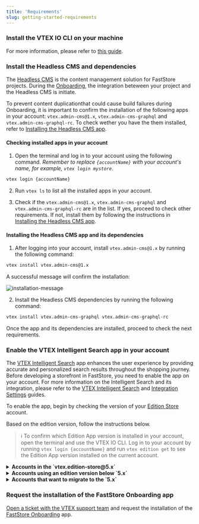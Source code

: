 ```yaml
---
title: 'Requirements'
slug: getting-started-requirements
---
```


<Steps>

### Install the VTEX IO CLI on your machine

For more information, please refer to [this guide](https://developers.vtex.com/vtex-developer-docs/docs/vtex-io-documentation-vtex-io-cli-installation-and-command-reference).

### Install the Headless CMS and dependencies

The [Headless CMS](/docs/headless-cms-overview) is the content management solution for FastStore projects. During the [Onboarding](/docs/getting-started/1-faststore-onboarding),
the integration beteween your project and the Headless CMS is initiate.

To prevent content duplicationthat could cause build failures during Onboarding, it is important to confirm the installation of the following apps in your account: `vtex.admin-cms@1.x`,
`vtex.admin-cms-graphql` and `vtex.admin-cms-graphql-rc`. To check wether you have the them installed, refer to [Installing the Headless CMS app](/docs/getting-started-requirements#installing-the-headless-cms-app).

#### Checking installed apps in your account

1. Open the terminal and log in to your account using the following command. *Remember to replace `{accountName}` with your account's name, for example, `vtex login mystore`*.

 ```bash copy
 vtex login {accountName}
 ```

2. Run `vtex ls` to list all the installed apps in your account.

3. Check if the `vtex.admin-cms@1.x`, `vtex.admin-cms-graphql` and `vtex.admin-cms-graphql-rc` are in the list.
If yes, proceed to check other requirements. If not, install them by following the instructions in [Installing the Headless CMS app](/docs/getting-started-requirements#installing-the-headless-cms-app-and-its-dependencies).

#### Installing the Headless CMS app and its dependencies

1. After logging into your account, install `vtex.admin-cms@1.x` by running the following command:

```bash copy
vtex install vtex.admin-cms@1.x
```

A successful message will confirm the installation:

![installation-message](https://vtexhelp.vtexassets.com/assets/docs/src/cms-install___7144afabf5a895ba92905926808507b2.png)

2. Install the Headless CMS dependencies by running the following command:

```bash copy
vtex install vtex.admin-cms-graphql vtex.admin-cms-graphql-rc
```

Once the app and its dependencies are installed, proceed to check the next requirements.

### Enable the VTEX Intelligent Search app in your account

The [VTEX Intelligent Search](https://help.vtex.com/tracks/vtex-intelligent-search) app enhances the user experience by providing accurate and personalized search results throughout the shopping journey.
Before developing a storefront in FastStore, you need to enable the app on your account. For more information on the Intelligent Search and its integration, please refer to the [VTEX Intelligent Search](https://help.vtex.com/tracks/vtex-intelligent-search) and [Integration Settings](https://help.vtex.com/en/tracks/vtex-intelligent-search--19wrbB7nEQcmwzDPl1l4Cb/6wKQgKmu2FT6084BJT7z5V) guides.

To enable the app, begin by checking the version of your [Edition Store](https://developers.vtex.com/docs/guides/vtex-io-documentation-edition-app) account.

Based on the edition version, follow the instructions below.

> ℹ️ To confirm which Edition App version is installed in your account, open the terminal and use the VTEX IO CLI. Log in to your account by running `vtex login {accountName}` and run `vtex edition get` to see the Edition App version installed on the current account.

<details>
<summary>
<b>Accounts in the `vtex.edition-store@5.x`</b>
</summary>
<p>
If your account is using the `vtex.edition-store@5.x` major, the VTEX Intelligent Search app is already included, and you need to integrate the app via VTEX Admin.
To integrate the VTEX Intelligent Search, go to the VTEX Admin and access **Store Settings > Intelligent Search > Integrations** and click on `START INTEGRATION`.
</p>
</details>

<details>
<summary>
<b>Accounts using an edition version below `5.x`</b>
</summary>
<p>
1. In the VTEX IO CLI, log in to your VTEX account by running `vtex login {accountName}`. *Remember to replace the value between brackets with your account name.*

2. If the VTEX Intelligent Search app is not installed in your account, run the following for Intelligent Search:

    ```bash copy
    vtex install vtex.search-resolver@1.x vtex.admin-search@1.x
    ```
After successfully installing the app, integrate it by accessing the VTEX Admin, go to **Store Settings > Intelligent Search > Integrations** and click on `START INTEGRATION`.
</p>
</details>

<details>
<summary>
<b>Accounts that want to migrate to the `5.x`</b>
</summary>
<p>
If you are using a different major version and want to migrate, please [open a ticket with VTEX Support](https://help.vtex.com/en/support) and request the installation of the Edition app `vtex.edition-store@5.x`.
</p>
</details>

### Request the installation of the FastStore Onboarding app

[Open a ticket with the VTEX support team](https://help.vtex.com/support) and request the installation of the [FastStore Onboarding](/docs/guides/faststore/getting-started-1-faststore-onboarding-overview) app.

</Steps>
